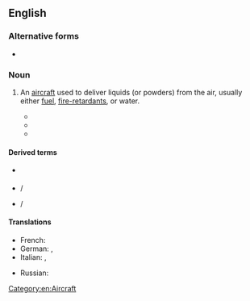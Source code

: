 {{also|airtanker}}
==English==

===Alternative forms===
* {{alter|en|airtanker}}

===Noun===
{{en-noun}}

# An [[aircraft]] used to deliver liquids (or powders) from the air, usually either [[fuel]], [[fire-retardant]]s, or water.
#: {{syn|en|AT|q1=abbreviation}}
#: {{cot|en|waterbomber}}
#* {{quote-text|en|year=1945|author=Sydney E. Veale|title=To-morrow's Airliners, Airways and Airports|page=254|passage=In this, the airliner made contact with an '''air tanker''' and "topped up" its incompletely filled tanks with fuel enough for the contemplated journey.}}
#* {{quote-text|en|year=1989|author=Julian Jay Savarin|title=Trophy|page=157|passage=Sometime later, they made a rendezvous with a Victor '''air tanker''' for a top-up of fuel and then resumed patrol while the tanker headed back.}}
#* {{quote-text|en|year=2002|author=Robert W. Klinoff|title=Introduction to Fire Protection|page=188|passage=If the only '''air tanker''' available is 300 miles away, it can still be over your fire in a fairly short period of time.}}

====Derived terms====
* {{l|en|AT}} {{gloss|abbreviation}}
* {{l|en|large air tanker}} / {{l|en|LAT}}
* {{l|en|very large air tanker}} / {{l|en|VLAT}}

====Translations====
{{trans-top|aircraft used to deliver liquids (or powders) from the air}}
* French: {{t+|fr|avitailleur|m}}
* German: {{t+|de|Tankflugzeug|n}}, {{t+|de|Löschflugzeug|n}}
* Italian: {{t|it|rifornitore|m}}, {{t+|it|aerocisterna|f}}
{{trans-mid}}
* Russian: {{t+|ru|самолёт-запра́вщик|m}}
{{trans-bottom}}

[[Category:en:Aircraft]]